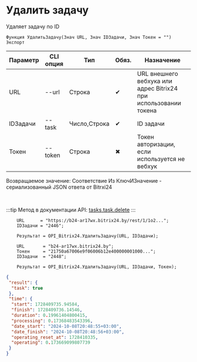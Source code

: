 ﻿---
sidebar_position: 5
---


# Удалить задачу
 Удаляет задачу по ID



`Функция УдалитьЗадачу(Знач URL, Знач IDЗадачи, Знач Токен = "") Экспорт`

  | Параметр | CLI опция | Тип | Обяз. | Назначение |
  |-|-|-|-|-|
  | URL | --url | Строка | &#x2714; | URL внешнего вебхука или адрес Bitrix24 при использовании токена |
  | IDЗадачи | --task | Число,Строка | &#x2714; | ID задачи |
  | Токен | --token | Строка | &#x2716; | Токен авторизации, если используется не вебхук |

  
  Возвращаемое значение:   Соответствие Из КлючИЗначение - сериализованный JSON ответа от Bitrxi24

<br/>

:::tip
Метод в документации API: [tasks.task.delete](https://dev.1c-bitrix.ru/rest_help/tasks/task/tasks/tasks_task_delete.php)
:::
<br/>


```bsl title="Пример кода"
    URL      = "https://b24-ar17wx.bitrix24.by/rest/1/1o2...";
    IDЗадачи = "2446";

    Результат = OPI_Bitrix24.УдалитьЗадачу(URL, IDЗадачи);

    URL       = "b24-ar17wx.bitrix24.by";
    Токен     = "21750a67006e9f06006b12e400000001000...";
    IDЗадачи  = "2448";

    Результат = OPI_Bitrix24.УдалитьЗадачу(URL, IDЗадачи, Токен);
```
    



```json title="Результат"
{
 "result": {
  "task": true
 },
 "time": {
  "start": 1728409735.94584,
  "finish": 1728409736.14546,
  "duration": 0.19961404800415,
  "processing": 0.17368483543396,
  "date_start": "2024-10-08T20:48:55+03:00",
  "date_finish": "2024-10-08T20:48:56+03:00",
  "operating_reset_at": 1728410335,
  "operating": 0.173669099807739
 }
}
```
